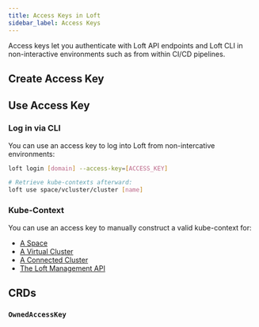 ```yaml
---
title: Access Keys in Loft
sidebar_label: Access Keys
---
```




Access keys let you authenticate with Loft API endpoints and Loft CLI in non-interactive environments such as from within CI/CD pipelines.


## Create Access Key

<PartialAccessKeyCreateUI/>


## Use Access Key

### Log in via CLI
You can use an access key to log into Loft from non-intercative environments:
```bash
loft login [domain] --access-key=[ACCESS_KEY]

# Retrieve kube-contexts afterward:
loft use space/vcluster/cluster [name]
```

### Kube-Context
You can use an access key to manually construct a valid kube-context for:
- [A Space](./endpoints/cluster.mdx)
- [A Virtual Cluster](./endpoints/virtual-cluster.mdx)
- [A Connected Cluster](./endpoints/cluster.mdx)
- [The Loft Management API](./endpoints/management.mdx)


## CRDs

### `OwnedAccessKey`
<APISpec pointer="#/components/schemas/com.github.loft-sh.api.pkg.apis.management.v1.OwnedAccessKey" />
